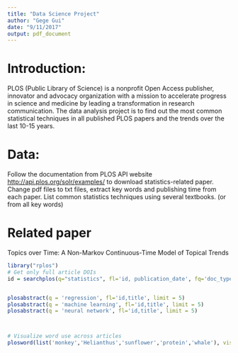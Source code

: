 ```yaml
---
title: "Data Science Project"
author: "Gege Gui"
date: "9/11/2017"
output: pdf_document
---
```


# Introduction:

PLOS (Public Library of Science) is a nonprofit Open Access publisher, innovator and advocacy organization with a mission to accelerate progress in science and medicine by leading a transformation in research communication. The data analysis project is to find out the most common statistical techniques in all published PLOS papers and the trends over the last 10-15 years.

# Data:

Follow the documentation from PLOS API website <http://api.plos.org/solr/examples/> to download statistics-related paper. Change pdf files to txt files, extract key words and publishing time from each paper. List common statistics techniques using several textbooks. (or from all key words)

# Related paper

Topics over Time: A Non-Markov Continuous-Time Model of Topical Trends

```r
library("rplos")
# Get only full article DOIs
id = searchplos(q="statistics", fl='id, publication_date', fq='doc_type:full', sort = 'publication_date desc', start=0)


plosabstract(q = 'regression', fl='id,title', limit = 5)
plosabstract(q = 'machine learning', fl='id,title', limit = 5)
plosabstract(q = 'neural network', fl='id,title', limit = 5)



# Visualize word use across articles
plosword(list('monkey','Helianthus','sunflower','protein','whale'), vis = 'TRUE')
```
